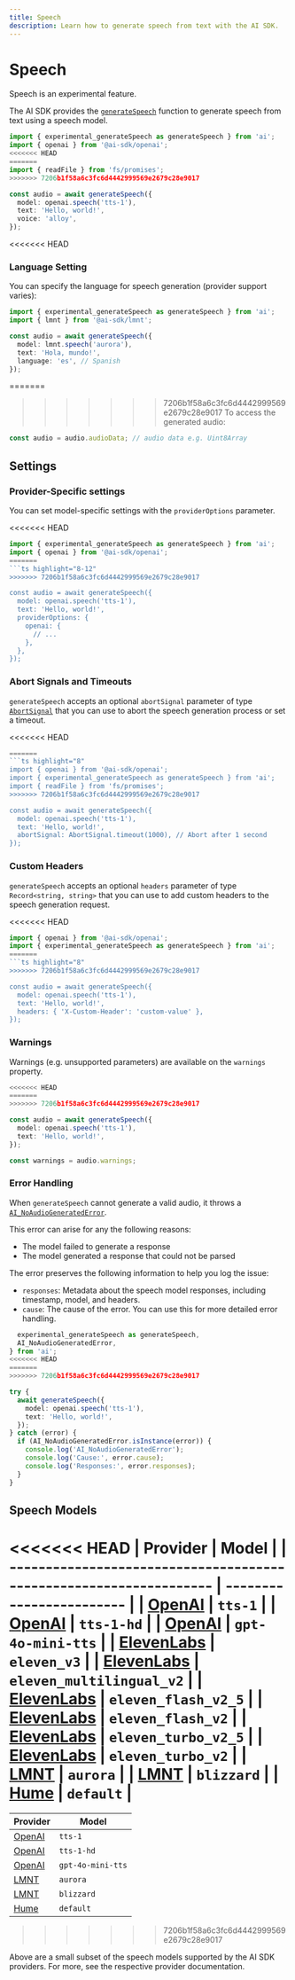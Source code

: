 ```yaml
---
title: Speech
description: Learn how to generate speech from text with the AI SDK.
---
```


# Speech

<Note type="warning">Speech is an experimental feature.</Note>

The AI SDK provides the [`generateSpeech`](/docs/reference/ai-sdk-core/generate-speech)
function to generate speech from text using a speech model.

```ts
import { experimental_generateSpeech as generateSpeech } from 'ai';
import { openai } from '@ai-sdk/openai';
<<<<<<< HEAD
=======
import { readFile } from 'fs/promises';
>>>>>>> 7206b1f58a6c3fc6d4442999569e2679c28e9017

const audio = await generateSpeech({
  model: openai.speech('tts-1'),
  text: 'Hello, world!',
  voice: 'alloy',
});
```

<<<<<<< HEAD
### Language Setting

You can specify the language for speech generation (provider support varies):

```ts
import { experimental_generateSpeech as generateSpeech } from 'ai';
import { lmnt } from '@ai-sdk/lmnt';

const audio = await generateSpeech({
  model: lmnt.speech('aurora'),
  text: 'Hola, mundo!',
  language: 'es', // Spanish
});
```

=======
>>>>>>> 7206b1f58a6c3fc6d4442999569e2679c28e9017
To access the generated audio:

```ts
const audio = audio.audioData; // audio data e.g. Uint8Array
```

## Settings

### Provider-Specific settings

You can set model-specific settings with the `providerOptions` parameter.

<<<<<<< HEAD
```ts highlight="7-11"
import { experimental_generateSpeech as generateSpeech } from 'ai';
import { openai } from '@ai-sdk/openai';
=======
```ts highlight="8-12"
>>>>>>> 7206b1f58a6c3fc6d4442999569e2679c28e9017

const audio = await generateSpeech({
  model: openai.speech('tts-1'),
  text: 'Hello, world!',
  providerOptions: {
    openai: {
      // ...
    },
  },
});
```

### Abort Signals and Timeouts

`generateSpeech` accepts an optional `abortSignal` parameter of
type [`AbortSignal`](https://developer.mozilla.org/en-US/docs/Web/API/AbortSignal)
that you can use to abort the speech generation process or set a timeout.

<<<<<<< HEAD
```ts highlight="7"
=======
```ts highlight="8"
import { openai } from '@ai-sdk/openai';
import { experimental_generateSpeech as generateSpeech } from 'ai';
import { readFile } from 'fs/promises';
>>>>>>> 7206b1f58a6c3fc6d4442999569e2679c28e9017

const audio = await generateSpeech({
  model: openai.speech('tts-1'),
  text: 'Hello, world!',
  abortSignal: AbortSignal.timeout(1000), // Abort after 1 second
});
```

### Custom Headers

`generateSpeech` accepts an optional `headers` parameter of type `Record<string, string>`
that you can use to add custom headers to the speech generation request.

<<<<<<< HEAD
```ts highlight="7"
import { openai } from '@ai-sdk/openai';
import { experimental_generateSpeech as generateSpeech } from 'ai';
=======
```ts highlight="8"
>>>>>>> 7206b1f58a6c3fc6d4442999569e2679c28e9017

const audio = await generateSpeech({
  model: openai.speech('tts-1'),
  text: 'Hello, world!',
  headers: { 'X-Custom-Header': 'custom-value' },
});
```

### Warnings

Warnings (e.g. unsupported parameters) are available on the `warnings` property.

```ts
<<<<<<< HEAD
=======
>>>>>>> 7206b1f58a6c3fc6d4442999569e2679c28e9017

const audio = await generateSpeech({
  model: openai.speech('tts-1'),
  text: 'Hello, world!',
});

const warnings = audio.warnings;
```

### Error Handling

When `generateSpeech` cannot generate a valid audio, it throws a [`AI_NoAudioGeneratedError`](/docs/reference/ai-sdk-errors/ai-no-audio-generated-error).

This error can arise for any the following reasons:

- The model failed to generate a response
- The model generated a response that could not be parsed

The error preserves the following information to help you log the issue:

- `responses`: Metadata about the speech model responses, including timestamp, model, and headers.
- `cause`: The cause of the error. You can use this for more detailed error handling.

```ts
  experimental_generateSpeech as generateSpeech,
  AI_NoAudioGeneratedError,
} from 'ai';
<<<<<<< HEAD
=======
>>>>>>> 7206b1f58a6c3fc6d4442999569e2679c28e9017

try {
  await generateSpeech({
    model: openai.speech('tts-1'),
    text: 'Hello, world!',
  });
} catch (error) {
  if (AI_NoAudioGeneratedError.isInstance(error)) {
    console.log('AI_NoAudioGeneratedError');
    console.log('Cause:', error.cause);
    console.log('Responses:', error.responses);
  }
}
```

## Speech Models

<<<<<<< HEAD
| Provider                                                           | Model                    |
| ------------------------------------------------------------------ | ------------------------ |
| [OpenAI](/providers/ai-sdk-providers/openai#speech-models)         | `tts-1`                  |
| [OpenAI](/providers/ai-sdk-providers/openai#speech-models)         | `tts-1-hd`               |
| [OpenAI](/providers/ai-sdk-providers/openai#speech-models)         | `gpt-4o-mini-tts`        |
| [ElevenLabs](/providers/ai-sdk-providers/elevenlabs#speech-models) | `eleven_v3`              |
| [ElevenLabs](/providers/ai-sdk-providers/elevenlabs#speech-models) | `eleven_multilingual_v2` |
| [ElevenLabs](/providers/ai-sdk-providers/elevenlabs#speech-models) | `eleven_flash_v2_5`      |
| [ElevenLabs](/providers/ai-sdk-providers/elevenlabs#speech-models) | `eleven_flash_v2`        |
| [ElevenLabs](/providers/ai-sdk-providers/elevenlabs#speech-models) | `eleven_turbo_v2_5`      |
| [ElevenLabs](/providers/ai-sdk-providers/elevenlabs#speech-models) | `eleven_turbo_v2`        |
| [LMNT](/providers/ai-sdk-providers/lmnt#speech-models)             | `aurora`                 |
| [LMNT](/providers/ai-sdk-providers/lmnt#speech-models)             | `blizzard`               |
| [Hume](/providers/ai-sdk-providers/hume#speech-models)             | `default`                |
=======
| Provider                                                   | Model             |
| ---------------------------------------------------------- | ----------------- |
| [OpenAI](/providers/ai-sdk-providers/openai#speech-models) | `tts-1`           |
| [OpenAI](/providers/ai-sdk-providers/openai#speech-models) | `tts-1-hd`        |
| [OpenAI](/providers/ai-sdk-providers/openai#speech-models) | `gpt-4o-mini-tts` |
| [LMNT](/providers/ai-sdk-providers/lmnt#speech-models)     | `aurora`          |
| [LMNT](/providers/ai-sdk-providers/lmnt#speech-models)     | `blizzard`        |
| [Hume](/providers/ai-sdk-providers/hume#speech-models)     | `default`         |
>>>>>>> 7206b1f58a6c3fc6d4442999569e2679c28e9017

Above are a small subset of the speech models supported by the AI SDK providers. For more, see the respective provider documentation.
